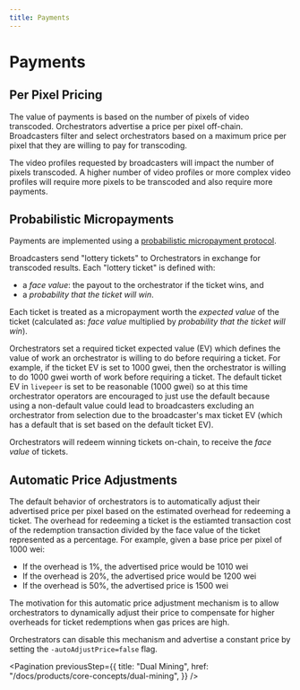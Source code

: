 ```yaml
---
title: Payments
---
```


# Payments

## Per Pixel Pricing

The value of payments is based on the number of pixels of video transcoded.
Orchestrators advertise a price per pixel off-chain. Broadcasters filter and
select orchestrators based on a maximum price per pixel that they are willing to
pay for transcoding.

The video profiles requested by broadcasters will impact the number of pixels
transcoded. A higher number of video profiles or more complex video profiles
will require more pixels to be transcoded and also require more payments.

## Probabilistic Micropayments

Payments are implemented using a
[probabilistic micropayment protocol](https://medium.com/@candlelabs/streamflow-probabilistic-micropayments-f3a647672462).

Broadcasters send "lottery tickets" to Orchestrators in exchange for transcoded
results. Each "lottery ticket" is defined with:

- a _face value_: the payout to the orchestrator if the ticket wins, and
- a _probability that the ticket will win_.

Each ticket is treated as a micropayment worth the _expected value_ of the
ticket (calculated as: _face value_ multiplied by _probability that the ticket
will win_).

Orchestrators set a required ticket expected value (EV) which defines the value
of work an orchestrator is willing to do before requiring a ticket. For example,
if the ticket EV is set to 1000 gwei, then the orchestrator is willing to do
1000 gwei worth of work before requiring a ticket. The default ticket EV in
`livepeer` is set to be reasonable (1000 gwei) so at this time orchestrator
operators are encouraged to just use the default because using a non-default
value could lead to broadcasters excluding an orchestrator from selection due to
the broadcaster's max ticket EV (which has a default that is set based on the
default ticket EV).

Orchestrators will redeem winning tickets on-chain, to receive the _face value_
of tickets.

## Automatic Price Adjustments

The default behavior of orchestrators is to automatically adjust their
advertised price per pixel based on the estimated overhead for redeeming a
ticket. The overhead for redeeming a ticket is the estiamted transaction cost of
the redemption transaction divided by the face value of the ticket represented
as a percentage. For example, given a base price per pixel of 1000 wei:

- If the overhead is 1%, the advertised price would be 1010 wei
- If the overhead is 20%, the advertised price would be 1200 wei
- If the overhead is 50%, the advertised price is 1500 wei

The motivation for this automatic price adjustment mechanism is to allow
orchestrators to dynamically adjust their price to compensate for higher
overheads for ticket redemptions when gas prices are high.

Orchestrators can disable this mechanism and advertise a constant price by
setting the `-autoAdjustPrice=false` flag.

<Pagination
  previousStep={{
    title: "Dual Mining",
    href: "/docs/products/core-concepts/dual-mining",
  }}
/>
